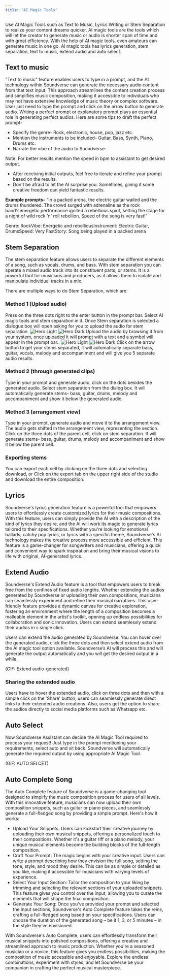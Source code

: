 ```yaml
---
title: "AI Magic Tools"
---
```


Use AI Magic Tools such as Text to Music, Lyrics Writing or Stem Separation to realize your content dreams quicker. AI magic tools are the tools which will let the creator to generate music or audio is shorter span of time and with great efficiency. With the help of AI magic tools, even amateurs can generate music in one go.
AI magic tools has lyrics generation, stem separation, text to music, extend audio and auto select.

## Text to music

"Text to music" feature enables users to type in a prompt, and the AI technology within Soundverse can generate the necessary audio content from that text input. This approach streamlines the content creation process and simplifies music composition, making it accessible to individuals who may not have extensive knowledge of music theory or complex software. User just need to type the prompt and click on the arrow button to generate audio. Writing a perfect prompt or explanatory prompt plays an essential role in generating perfect audios.
Here are some tips to draft the perfect prompt-

- Specify the genre- Rock, electronic, house, pop, jazz etc.
- Mention the instruments to be included- Guitar, Bass, Synth, Piano, Drums etc.
- Narrate the vibe of the audio to Soundverse-

Note: For better results mention the speed in bpm to assistant to get desired output.

- After receiving initial outputs, feel free to iterate and refine your prompt based on the results.
- Don't be afraid to let the AI surprise you. Sometimes, giving it some creative freedom can yield fantastic results.

**Example prompts-**
“In a packed arena, the electric guitar wailed and the drums thundered. The crowd surged with adrenaline as the rock band'senergetic performance ignited a rebellious spirit, setting the stage for a night of wild rock 'n' roll rebellion. Speed of the song is very fast!”

Genre: RockVibe: Energetic and rebelliousInstrument: Electric Guitar, DrumsSpeed: Very FastStory: Song being played in a packed arena

## Stem Separation

The stem separation feature allows users to separate the different elements of a song, such as vocals, drums, and bass. With stem separation you can sperate a mixed audio track into its constituent parts, or stems. It is a powerful tool for musicians and producers, as it allows them to isolate and manipulate individual tracks in a mix.

There are multiple ways to do Stem Separation, which are:

### Method 1 (Upload audio)

<Steps>
  <Step title="First Step">
    Press on the three dots right to the enter button in the prompt bar.
  </Step>
  <Step title="Second Step">
    Select AI magic tools and stem separation in it.
  </Step>
  <Step title="Third Step">
    Once Stem separation is selected a dialogue box will open asking for you to
    upload the audio for stem separation.
    <img
      className="block dark:hidden"
      src="/images/ai-magic-1.png"
      alt="Hero Light"
    />
    <img
      className="hidden dark:block"
      src="/images/ai-magic-1.png"
      alt="Hero Dark"
    />
  </Step>
  <Step title="Fourth Step">
    Upload the audio by browsing it from your system, once uploaded it will
    prompt with a text and a symbol will appear in the prompt bar..
     <img
      className="block dark:hidden"
      src="/images/ai-magic-2.png"
      alt="Hero Light"
    />
    <img
      className="hidden dark:block"
      src="/images/ai-magic-2.png"
      alt="Hero Dark"
    />
  </Step>
  <Step title="Fifth Step">
    Click on the arrow button to get your stems separated, it will automatically
    separate bass, guitar, vocals, melody and accompaniment and will give you 5
    separate audio results.
  </Step>
</Steps>


### Method 2 (through generated clips)


<Steps>
  <Step title="First Step">
    Type in your prompt and generate audio, click on the dots besides the generated audio.
  </Step>
  <Step title="Second Step">
    Select stem separation from the dialog box. 
  </Step>
  <Step title="Third Step">
    It will automatically generate stems- bass, guitar, drums, melody and accompaniment and show it below the generated audio.
  </Step>
</Steps>




### Method 3 (arrangement view)

<Steps>
  <Step title="First Step">
    Type in your prompt, generate audio and move it to the arrangement view.
  </Step>
  <Step title="Second Step">
     The audio gets shifted in the arrangement view, representing the section. 
  </Step>
  <Step title="Third Step">
   Click on the three dots of the parent cell, click on stem separation.
  </Step>
  <Step title="Fourth Step">
   It will generate stems- bass, guitar, drums, melody and accompaniment and show it below the parent cell.
  </Step>
</Steps>

### Exporting stems
<Steps>
  <Step title="First Step">
    You can export each cell by clicking on the three dots and selecting download,
or
  </Step>
  <Step title="Second Step">
     Click on the export tab on the upper right side of the studio and download the entire composition.
  </Step>
</Steps>



## Lyrics

Soundverse's lyrics generation feature is a powerful tool that empowers users to effortlessly create customized lyrics for their music compositions. With this feature, users can simply provide the AI with a description of the kind of lyrics they desire, and the AI will work its magic to generate lyrics tailored to their specifications. Whether you're looking for emotional ballads, catchy pop lyrics, or lyrics with a specific theme, Soundverse's AI technology makes the creative process more accessible and efficient. This feature is a game-changer for songwriters and musicians, offering a quick and convenient way to spark inspiration and bring their musical visions to life with original, AI-generated lyrics.

## Extend Audio

Soundverse's Extend Audio feature is a tool that empowers users to break free from the confines of fixed audio lengths. Whether extending the audios generated by Soundverse or uploading their own compositions, musicians can seamlessly experiment and refine their musical narratives. This user-friendly feature provides a dynamic canvas for creative exploration, fostering an environment where the length of a composition becomes a malleable element in the artist's toolkit, opening up endless possibilities for collaboration and sonic innovation. Users can extend seamlessly extend their audios in s single click. 

Users can extend the audio generated by Soundverse. You can hover over the generated audio, click the three dots and then select extend audio from the AI magic tool option available. Soundverse’s AI will process this and will generate the output automatically and you will get the desired output in a while. 

(GIF: Extend audio-generated)


### Sharing the extended audio

Users have to hover the extended audio, click on three dots and then with a simple click on the 'Share' button, users can seamlessly generate direct links to their extended audio creations. Also, users get the option to share the audios directly to social media platforms such as Whatsapp etc. 

## Auto Select

Now Soundverse Assistant can decide the AI Magic Tool required to process your request! Just type in the prompt mentioning your requirements, select auto and sit back. Soundverse will automatically generate the required output by using appropriate AI Magic Tool. 

(GIF: AUTO SELCET)

## Auto Complete Song

The Auto Complete feature of Soundverse is a game-changing tool designed to simplify the music composition process for users of all levels. With this innovative feature, musicians can now upload their own composition snippets, such as guitar or piano pieces, and seamlessly generate a full-fledged song by providing a simple prompt. Here's how it works:

* Upload Your Snippets: Users can kickstart their creative journey by uploading their own musical snippets, offering a personalized touch to their compositions. Whether it's a guitar riff or a piano melody, your unique musical elements become the building blocks of the full-length composition.
* Craft Your Prompt: The magic begins with your creative input. Users can write a prompt describing how they envision the full song, setting the tone, style, and mood they desire. This can be as simple or detailed as you like, making it accessible for musicians with varying levels of experience.
* Select Your Input Section: Tailor the composition to your liking by trimming and selecting the relevant sections of your uploaded snippets. This feature gives you control over the input, allowing you to curate the elements that will shape the final composition.
* Generate Your Song: Once you've provided your prompt and selected the input sections, Soundverse's Auto Complete feature takes the reins, crafting a full-fledged song based on your specifications. Users can choose the duration of the generated song – be it 1, 3, or 5 minutes – in the style they've envisioned.

With Soundverse's Auto Complete, users can effortlessly transform their musical snippets into polished compositions, offering a creative and streamlined approach to music production. Whether you're a seasoned musician or a novice, this feature gives you endless possibilities, making the composition of music accessible and enjoyable. Explore the endless combinations, experiment with styles, and let Soundverse be your companion in crafting the perfect musical masterpiece.


